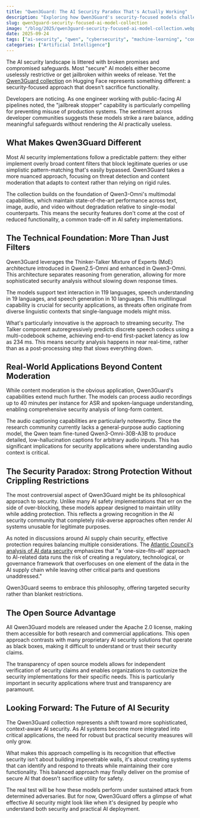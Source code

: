 ```yaml
---
title: "Qwen3Guard: The AI Security Paradox That's Actually Working"
description: "Exploring how Qwen3Guard's security-focused models challenge conventional AI safety approaches while delivering real-world protection."
slug: qwen3guard-security-focused-ai-model-collection
image: "/blog/2025/qwen3guard-security-focused-ai-model-collection.webp"
date: 2025-09-24
tags: ["ai-security", "qwen", "cybersecurity", "machine-learning", "content-moderation"]
categories: ["Artificial Intelligence"]
---
```


The AI security landscape is littered with broken promises and compromised safeguards. Most "secure" AI models either become uselessly restrictive or get jailbroken within weeks of release. Yet the [Qwen3Guard collection](https://huggingface.co/collections/Qwen/qwen3guard-68d2729abbfae4716f3343a1) on Hugging Face represents something different: a security-focused approach that doesn't sacrifice functionality.

Developers are noticing. As one engineer working with public-facing AI pipelines noted, the "jailbreak stopper" capability is particularly compelling for preventing misuse of production systems. The sentiment across developer communities suggests these models strike a rare balance, adding meaningful safeguards without rendering the AI practically useless.

## What Makes Qwen3Guard Different

Most AI security implementations follow a predictable pattern: they either implement overly broad content filters that block legitimate queries or use simplistic pattern-matching that's easily bypassed. Qwen3Guard takes a more nuanced approach, focusing on threat detection and content moderation that adapts to context rather than relying on rigid rules.

The collection builds on the foundation of Qwen3-Omni's multimodal capabilities, which maintain state-of-the-art performance across text, image, audio, and video without degradation relative to single-modal counterparts. This means the security features don't come at the cost of reduced functionality, a common trade-off in AI safety implementations.

## The Technical Foundation: More Than Just Filters

Qwen3Guard leverages the Thinker-Talker Mixture of Experts (MoE) architecture introduced in Qwen2.5-Omni and enhanced in Qwen3-Omni. This architecture separates reasoning from generation, allowing for more sophisticated security analysis without slowing down response times.

The models support text interaction in 119 languages, speech understanding in 19 languages, and speech generation in 10 languages. This multilingual capability is crucial for security applications, as threats often originate from diverse linguistic contexts that single-language models might miss.

What's particularly innovative is the approach to streaming security. The Talker component autoregressively predicts discrete speech codecs using a multi-codebook scheme, achieving end-to-end first-packet latency as low as 234 ms. This means security analysis happens in near real-time, rather than as a post-processing step that slows everything down.

## Real-World Applications Beyond Content Moderation

While content moderation is the obvious application, Qwen3Guard's capabilities extend much further. The models can process audio recordings up to 40 minutes per instance for ASR and spoken-language understanding, enabling comprehensive security analysis of long-form content.

The audio captioning capabilities are particularly noteworthy. Since the research community currently lacks a general-purpose audio captioning model, the Qwen team fine-tuned Qwen3-Omni-30B-A3B to produce detailed, low-hallucination captions for arbitrary audio inputs. This has significant implications for security applications where understanding audio context is critical.

## The Security Paradox: Strong Protection Without Crippling Restrictions

The most controversial aspect of Qwen3Guard might be its philosophical approach to security. Unlike many AI safety implementations that err on the side of over-blocking, these models appear designed to maintain utility while adding protection. This reflects a growing recognition in the AI security community that completely risk-averse approaches often render AI systems unusable for legitimate purposes.

As noted in discussions around AI supply chain security, effective protection requires balancing multiple considerations. The [Atlantic Council's analysis of AI data security](https://www.atlanticcouncil.org/in-depth-research-reports/issue-brief/securing-data-in-the-ai-supply-chain/) emphasizes that "a 'one-size-fits-all' approach to AI-related data runs the risk of creating a regulatory, technological, or governance framework that overfocuses on one element of the data in the AI supply chain while leaving other critical parts and questions unaddressed."

Qwen3Guard seems to embrace this philosophy, offering targeted security rather than blanket restrictions.

## The Open Source Advantage

All Qwen3Guard models are released under the Apache 2.0 license, making them accessible for both research and commercial applications. This open approach contrasts with many proprietary AI security solutions that operate as black boxes, making it difficult to understand or trust their security claims.

The transparency of open source models allows for independent verification of security claims and enables organizations to customize the security implementations for their specific needs. This is particularly important in security applications where trust and transparency are paramount.

## Looking Forward: The Future of AI Security

The Qwen3Guard collection represents a shift toward more sophisticated, context-aware AI security. As AI systems become more integrated into critical applications, the need for robust but practical security measures will only grow.

What makes this approach compelling is its recognition that effective security isn't about building impenetrable walls, it's about creating systems that can identify and respond to threats while maintaining their core functionality. This balanced approach may finally deliver on the promise of secure AI that doesn't sacrifice utility for safety.

The real test will be how these models perform under sustained attack from determined adversaries. But for now, Qwen3Guard offers a glimpse of what effective AI security might look like when it's designed by people who understand both security and practical AI deployment.
